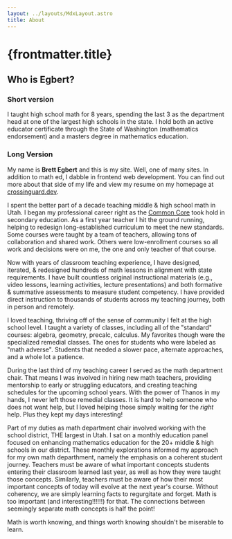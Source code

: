 ```yaml
---
layout: ../layouts/MdxLayout.astro
title: About
---
```



# {frontmatter.title}

## Who is Egbert?

### Short version

I taught high school math for 8 years, spending the last 3 as the department head at one of the largest high schools in the state. I hold both an active educator certificate through the State of Washington (mathematics endorsement) and a masters degree in mathematics education.

### Long Version

My name is **Brett Egbert** and this is my site. Well, one of many sites. In addition to math ed, I dabble in frontend web development. You can find out more about that side of my life and view my resume on my homepage at [crossinguard.dev](https://crossinguard.dev/).

I spent the better part of a decade teaching middle & high school math in Utah. I began my professional career right as the [Common Core](https://www.thecorestandards.org/) took hold in secondary education. As a first year teacher I hit the ground running, helping to redesign long-established curriculum to meet the new standards. Some courses were taught by a team of teachers, allowing tons of collaboration and shared work. Others were low-enrollment courses so all work and decisions were on me, the one and only teacher of that course.

Now with years of classroom teaching experience, I have designed, iterated, & redesigned hundreds of math lessons in alignment with state requirements. I have built countless original instructional materials (e.g., video lessons, learning activities, lecture presentations) and both formative & summative assessments to measure student competency. I have provided direct instruction to thousands of students across my teaching journey, both in person and remotely.

I loved teaching, thriving off of the sense of community I felt at the high school level. I taught a variety of classes, including all of the "standard" courses: algebra, geometry, precalc, calculus. My favorites though were the specialized remedial classes. The ones for students who were labeled as "math adverse". Students that needed a slower pace, alternate approaches, and a whole lot a patience.

During the last third of my teaching career I served as the math department chair. That means I was involved in hiring new math teachers, providing mentorship to early or struggling educators, and creating teaching schedules for the upcoming school years. With the power of Thanos in my hands, I never left those remedial classes. It is hard to help someone who does not want help, but I loved helping those simply waiting for the _right_ help. Plus they kept my days interesting!

Part of my duties as math department chair involved working with the school district, THE largest in Utah. I sat on a monthly education panel focused on enhancing mathematics education for the 20+ middle & high schools in our district. These monthly explorations informed my approach for my own math departhment, namely the emphasis on a coherent student journey. Teachers must be aware of what important concepts students entering their classroom learned last year, as well as how they were taught those concepts. Similarly, teachers must be aware of how their most important concepts of today will evolve at the next year's course. Without coherency, we are simply learning facts to regurgitate and forget. Math is too important (and interesting!!!!!!) for that. The connections between seemingly separate math concepts is half the point!

Math is worth knowing, and things worth knowing shouldn't be miserable to learn.

<Top />
